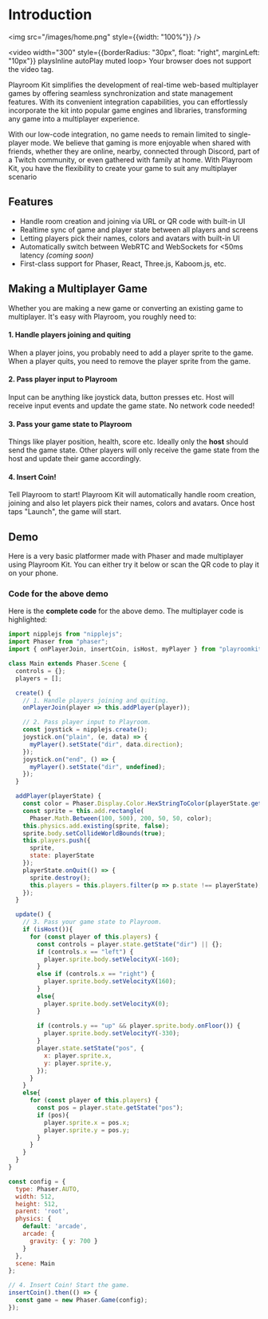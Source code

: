 # Introduction


<img src="/images/home.png" style={{width: "100%"}} />

<video width="300" style={{borderRadius: "30px", float: "right", marginLeft: "10px"}} playsInline autoPlay muted loop>
  <source src="/control.mp4" type="video/mp4" />
  Your browser does not support the video tag.
</video>


Playroom Kit simplifies the development of real-time web-based multiplayer games by offering seamless synchronization and state management features. With its convenient integration capabilities, you can effortlessly incorporate the kit into popular game engines and libraries, transforming any game into a multiplayer experience.


With our low-code integration, no game needs to remain limited to single-player mode. We believe that gaming is more enjoyable when shared with friends, whether they are online, nearby, connected through Discord, part of a Twitch community, or even gathered with family at home. With Playroom Kit, you have the flexibility to create your game to suit any multiplayer scenario


<div style={{clear: "both"}}></div>

## Features
- Handle room creation and joining via URL or QR code with built-in UI
- Realtime sync of game and player state between all players and screens
- Letting players pick their names, colors and avatars with built-in UI
- Automatically switch between WebRTC and WebSockets for &lt;50ms latency *(coming soon)*
- First-class support for Phaser, React, Three.js, Kaboom.js, etc.


## Making a Multiplayer Game
Whether you are making a new game or converting an existing game to multiplayer. It's easy with Playroom, you roughly need to:

#### 1. Handle players joining and quiting
When a player joins, you probably need to add a player sprite to the game. When a player quits, you need to remove the player sprite from the game.

#### 2. Pass player input to Playroom
Input can be anything like joystick data, button presses etc. Host will receive input events and update the game state. No network code needed!

#### 3. Pass your game state to Playroom
Things like player position, health, score etc. Ideally only the **host** should send the game state. Other players will only receive the game state from the host and update their game accordingly.

#### 4. Insert Coin!
Tell Playroom to start! Playroom Kit will automatically handle room creation, joining and also let players pick their names, colors and avatars. Once host taps "Launch", the game will start.

## Demo

Here is a very basic platformer made with Phaser and made multiplayer using Playroom Kit. You can either try it below or scan the QR code to play it on your phone.


<Preview src="/demos/phaser1.html" />


### Code for the above demo
Here is the **complete code** for the above demo. The multiplayer code is highlighted: 


```js {11,14-20,33-36,43,57-60,65-69,90-92} filename="Without Multiplayer"
import nipplejs from "nipplejs";
import Phaser from "phaser";
import { onPlayerJoin, insertCoin, isHost, myPlayer } from "playroomkit";

class Main extends Phaser.Scene {
  controls = {};
  players = []; 

  create() {
    // 1. Handle players joining and quiting.
    onPlayerJoin(player => this.addPlayer(player));

    // 2. Pass player input to Playroom.
    const joystick = nipplejs.create();
    joystick.on("plain", (e, data) => {
      myPlayer().setState("dir", data.direction);
    });
    joystick.on("end", () => {
      myPlayer().setState("dir", undefined);
    });
  }

  addPlayer(playerState) {
    const color = Phaser.Display.Color.HexStringToColor(playerState.getProfile().color.hex).color
    const sprite = this.add.rectangle(
      Phaser.Math.Between(100, 500), 200, 50, 50, color);
    this.physics.add.existing(sprite, false);
    sprite.body.setCollideWorldBounds(true);
    this.players.push({
      sprite,
      state: playerState
    });
    playerState.onQuit(() => {
      sprite.destroy();
      this.players = this.players.filter(p => p.state !== playerState);
    });
  }

  update() {
    // 3. Pass your game state to Playroom.
    if (isHost()){
      for (const player of this.players) {
        const controls = player.state.getState("dir") || {};
        if (controls.x == "left") {
          player.sprite.body.setVelocityX(-160);
        }
        else if (controls.x == "right") {
          player.sprite.body.setVelocityX(160);
        }
        else{
          player.sprite.body.setVelocityX(0);
        }
    
        if (controls.y == "up" && player.sprite.body.onFloor()) {
          player.sprite.body.setVelocityY(-330);
        }
        player.state.setState("pos", {
          x: player.sprite.x,
          y: player.sprite.y,
        });
      }
    }
    else{
      for (const player of this.players) {
        const pos = player.state.getState("pos");
        if (pos){
          player.sprite.x = pos.x;
          player.sprite.y = pos.y;
        }
      }
    }
  }
}

const config = {
  type: Phaser.AUTO,
  width: 512,
  height: 512,
  parent: 'root',
  physics: {
    default: 'arcade',
    arcade: {
      gravity: { y: 700 }
    }
  },
  scene: Main
};

// 4. Insert Coin! Start the game.
insertCoin().then(() => {
  const game = new Phaser.Game(config);
});

```
